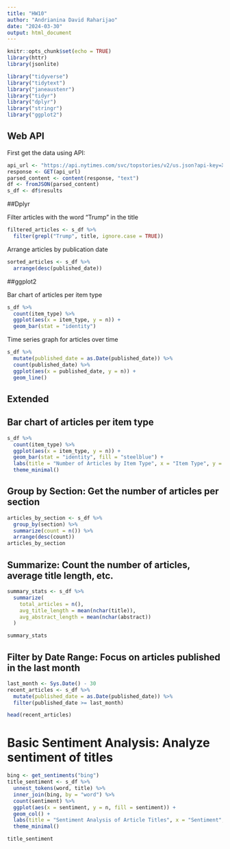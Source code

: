 ```yaml
---
title: "HW10"
author: "Andrianina David Raharijao"
date: "2024-03-30"
output: html_document
---
```


```r
knitr::opts_chunk$set(echo = TRUE)
library(httr)
library(jsonlite)
```

```r
library("tidyverse")
library("tidytext")
library("janeaustenr")
library("tidyr")
library("dplyr")
library("stringr")
library("ggplot2")
```

## Web API

First get the data using API:

```r
api_url <- "https://api.nytimes.com/svc/topstories/v2/us.json?api-key=XyD2Prjgvsw5Psu7IYBatJGEDtrJnIfw"
response <- GET(api_url)
parsed_content <- content(response, "text")
df <- fromJSON(parsed_content)
s_df <- df$results
```

##Dplyr

Filter articles with the word "Trump" in the title
```r
filtered_articles <- s_df %>% 
  filter(grepl("Trump", title, ignore.case = TRUE))
```

Arrange articles by publication date
```r
sorted_articles <- s_df %>% 
  arrange(desc(published_date))
```

##ggplot2

Bar chart of articles per item type
```r
s_df %>% 
  count(item_type) %>% 
  ggplot(aes(x = item_type, y = n)) + 
  geom_bar(stat = "identity")
```

Time series graph for articles over time
```r
s_df %>% 
  mutate(published_date = as.Date(published_date)) %>% 
  count(published_date) %>% 
  ggplot(aes(x = published_date, y = n)) + 
  geom_line()
```

## Extended

## Bar chart of articles per item type

```r
s_df %>% 
  count(item_type) %>% 
  ggplot(aes(x = item_type, y = n)) + 
  geom_bar(stat = "identity", fill = "steelblue") +
  labs(title = "Number of Articles by Item Type", x = "Item Type", y = "Count") +
  theme_minimal()
```

## Group by Section: Get the number of articles per section

```r
articles_by_section <- s_df %>% 
  group_by(section) %>% 
  summarize(count = n()) %>% 
  arrange(desc(count))
articles_by_section
```

## Summarize: Count the number of articles, average title length, etc.
```r
summary_stats <- s_df %>% 
  summarize(
    total_articles = n(),
    avg_title_length = mean(nchar(title)),
    avg_abstract_length = mean(nchar(abstract))
  )

summary_stats
```

## Filter by Date Range: Focus on articles published in the last month
```r
last_month <- Sys.Date() - 30
recent_articles <- s_df %>% 
  mutate(published_date = as.Date(published_date)) %>% 
  filter(published_date >= last_month)

head(recent_articles)
```

# Basic Sentiment Analysis: Analyze sentiment of titles
```r
bing <- get_sentiments("bing")
title_sentiment <- s_df %>% 
  unnest_tokens(word, title) %>% 
  inner_join(bing, by = "word") %>% 
  count(sentiment) %>% 
  ggplot(aes(x = sentiment, y = n, fill = sentiment)) + 
  geom_col() + 
  labs(title = "Sentiment Analysis of Article Titles", x = "Sentiment", y = "Count") +
  theme_minimal()

title_sentiment
```

